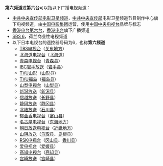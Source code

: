 '''第六频道'''或'''第六台'''可以指以下广播电视频道：

* [[中国中央电视台电影频道|中共中央宣传部电影卫星频道]]，[[中共中央宣传部|中共中央宣传部]]电影卫星频道节目制作中心旗下电视频道，由[[中国电影集团|中国电影集团]]运营，使用[[中国中央电视台|中国中央电视台]]品牌与标志
* [[香港电台第六台|香港电台第六台]]，[[香港电台|香港电台]]旗下广播频道
* [[SBS_6|SBS 6]]，荷兰商业性电视频道
* 以下日本电视台的遥控器号码为6，也称'''第六频道'''
** [[TBS电视台|TBS电视台]]（[[关东地方|关东地方]]）
** [[北海道电视台|北海道电视台]]（[[北海道|北海道]]）
** [[青森电视台|青森电视台]]（[[青森县|青森县]]）
** [[IBC岩手放送|IBC岩手放送]]（[[岩手县|岩手县]]）
** [[TVU山形|TVU山形]]（[[山形县|山形县]]）
** [[TVU福岛|TVU福岛]]（[[福岛县|福岛县]]）
** [[山梨电视台|山梨电视台]]（[[山梨县|山梨县]]）
** [[新潟放送|新潟放送]]（[[新潟县|新潟县]]）
** [[信越放送|信越放送]]（[[长野县|长野县]]）
** [[静冈放送|静冈放送]]（[[静冈县|静冈县]]）
** [[北陆放送|北陆放送]]（[[石川县|石川县]]）
** [[郁金香电视台|郁金香电视台]]（[[富山县|富山县]]）
** [[名古屋电视台|名古屋电视台]]（[[东海地方|东海地方]]）
** [[朝日放送电视台|朝日放送电视台]]（[[近畿地方|近畿地方]]）
** [[山阴放送|山阴放送]]（[[鸟取县|鸟取县]]、[[岛根县|岛根县]]）
** [[RSK电视台|RSK电视台]]（[[冈山县|冈山县]]、[[香川县|香川县]]）
** [[爱电视台|爱电视台]]（[[爱媛县|爱媛县]]）
** [[高知电视台|高知电视台]]（[[高知县|高知县]]）
** [[宫崎放送|宫崎放送]]（[[宫崎县|宫崎县]]）

{{disambig|cat=四字消歧义}}